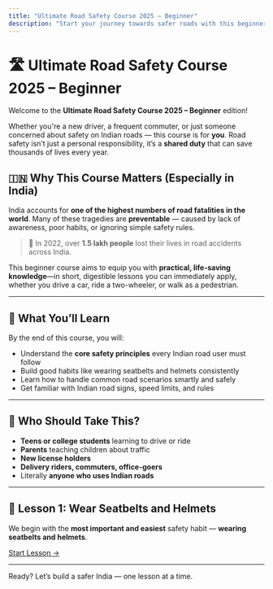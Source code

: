 ```yaml
---
title: "Ultimate Road Safety Course 2025 – Beginner"
description: "Start your journey towards safer roads with this beginner-level course designed for every Indian road user."
---
```


# 🛣️ Ultimate Road Safety Course 2025 – Beginner

Welcome to the **Ultimate Road Safety Course 2025 – Beginner** edition!

Whether you're a new driver, a frequent commuter, or just someone concerned about safety on Indian roads — this course is for **you**. Road safety isn’t just a personal responsibility, it’s a **shared duty** that can save thousands of lives every year.

## 🇮🇳 Why This Course Matters (Especially in India)

India accounts for **one of the highest numbers of road fatalities in the world**. Many of these tragedies are **preventable** — caused by lack of awareness, poor habits, or ignoring simple safety rules.

> 🚨 In 2022, over **1.5 lakh people** lost their lives in road accidents across India.

This beginner course aims to equip you with **practical, life-saving knowledge**—in short, digestible lessons you can immediately apply, whether you drive a car, ride a two-wheeler, or walk as a pedestrian.

---

## 🧭 What You’ll Learn

By the end of this course, you will:

- Understand the **core safety principles** every Indian road user must follow
- Build good habits like wearing seatbelts and helmets consistently
- Learn how to handle common road scenarios smartly and safely
- Get familiar with Indian road signs, speed limits, and rules

---

## 🎯 Who Should Take This?

- **Teens or college students** learning to drive or ride
- **Parents** teaching children about traffic
- **New license holders**
- **Delivery riders, commuters, office-goers**
- Literally **anyone who uses Indian roads**

---

## 📘 Lesson 1: **Wear Seatbelts and Helmets**

We begin with the **most important and easiest** safety habit — **wearing seatbelts and helmets**.

[Start Lesson →](/docs/wear-seatbelts-and-helmets)

---

Ready? Let’s build a safer India — one lesson at a time.
